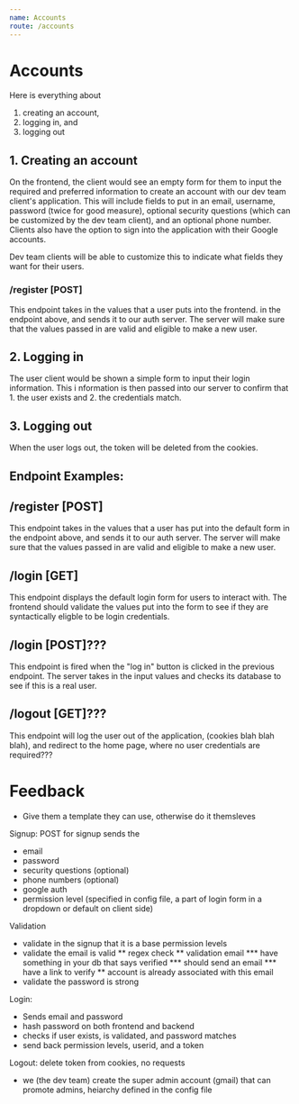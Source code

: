 ```yaml
---
name: Accounts
route: /accounts
---
```


# Accounts
Here is everything about
1. creating an account,
2. logging in, and
3. logging out

## 1. Creating an account
On the frontend, the client would see an empty form for them to input the required
and preferred information to create an account with our dev team client's application. 
This will include fields to put in an email, username, password (twice for good measure), 
optional security questions (which can be customized by the dev team client), and an 
optional phone number. Clients also have the option to sign into the application with 
their Google accounts. 

Dev team clients will be able to customize this to indicate what fields they want for their 
users.

### /register [POST]
This endpoint takes in the values that a user puts into the frontend. in the endpoint 
above, and sends it to our auth server. The server will make sure that the values passed in are 
valid and eligible to make a new user.


## 2. Logging in
The user client would be shown a simple form to input their login information. This i nformation 
is then passed into our server to confirm that 1. the user exists and 2. the credentials match.

## 3. Logging out
When the user logs out, the token will be deleted from the cookies.

## Endpoint Examples:









## /register [POST]
This endpoint takes in the values that a user has put into the default form in the endpoint above, and sends it to our auth server. The server will make sure that the values passed in are valid and eligible to make a new user.

## /login [GET]
This endpoint displays the default login form for users to interact with. The frontend should validate the values put into the form to see if they are syntactically eligble to be login credentials.

## /login [POST]???
This endpoint is fired when the "log in" button is clicked in the previous endpoint.  The server takes in the input values and checks its database to see if this is a real user.

## /logout [GET]???
This endpoint will log the user out of the application, (cookies blah blah blah), and redirect to the home page, where no user credentials are required???



# Feedback 

* Give them a template they can use, otherwise do it themsleves

Signup: 
POST for signup
sends the
* email
* password
* security questions (optional)
* phone numbers (optional)
* google auth
* permission level (specified in config file, a part of login form in a dropdown or default on client side)

Validation
* validate in the signup that it is a base permission levels
* validate the email is valid 
    ** regex check
    ** validation email
        *** have something in your db that says verified
        *** should send an email 
        *** have a link to verify 
    ** account is already associated with this email
* validate the password is strong


Login:
* Sends email and password
* hash password on both frontend and backend
* checks if user exists, is validated, and password matches
* send back permission levels, userid, and a token


Logout: delete token from cookies, no requests


* we (the dev team) create the super admin account (gmail) that can promote admins, heiarchy defined in the config file